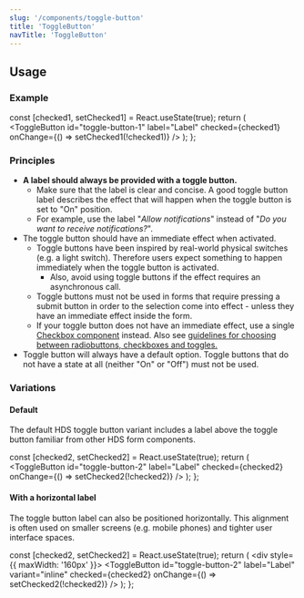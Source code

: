 ```yaml
---
slug: '/components/toggle-button'
title: 'ToggleButton'
navTitle: 'ToggleButton'
---
```




## Usage

### Example

  const [checked1, setChecked1] = React.useState(true);
  return (
    <ToggleButton id="toggle-button-1" label="Label" checked={checked1} onChange={() => setChecked1(!checked1)} />
  );
};

<PlaygroundPreview>
  <ToggleExample />
</PlaygroundPreview>

### Principles
- **A label should always be provided with a toggle button.**
  - Make sure that the label is clear and concise. A good toggle button label describes the effect that will happen when the toggle button is set to "On" position.
  - For example, use the label "_Allow notifications_" instead of "_Do you want to receive notifications?_".
- The toggle button should have an immediate effect when activated.
  - Toggle buttons have been inspired by real-world physical switches (e.g. a light switch). Therefore users expect something to happen immediately when the toggle button is activated.
    - Also, avoid using toggle buttons if the effect requires an asynchronous call.
  - Toggle buttons must not be used in forms that require pressing a submit button in order to the selection come into effect - unless they have an immediate effect inside the form.
  - If your toggle button does not have an immediate effect, use a single [Checkbox component](elements/components/checkbox) instead. Also see [guidelines for choosing between radiobuttons, checkboxes and toggles.](/guidelines/checkboxes-radiobuttons-toggles)
- Toggle button will always have a default option. Toggle buttons that do not have a state at all (neither "On" or "Off") must not be used.

### Variations

#### Default
The default HDS toggle button variant includes a label above the toggle button familiar from other HDS form components.

  const [checked2, setChecked2] = React.useState(true);
  return (
    <ToggleButton id="toggle-button-2" label="Label" checked={checked2} onChange={() => setChecked2(!checked2)} />
  );
};

<PlaygroundPreview>
  <DefaultToggleExample />
</PlaygroundPreview>

#### With a horizontal label
The toggle button label can also be positioned horizontally. This alignment is often used on smaller screens (e.g. mobile phones) and tighter user interface spaces.

  const [checked2, setChecked2] = React.useState(true);
  return (
    <div style={{ maxWidth: '160px' }}>
      <ToggleButton id="toggle-button-2" label="Label" variant="inline" checked={checked2} onChange={() => setChecked2(!checked2)} />
    </div>
  );
};

<PlaygroundPreview>
  <HorizontalToggleExample />
</PlaygroundPreview>
